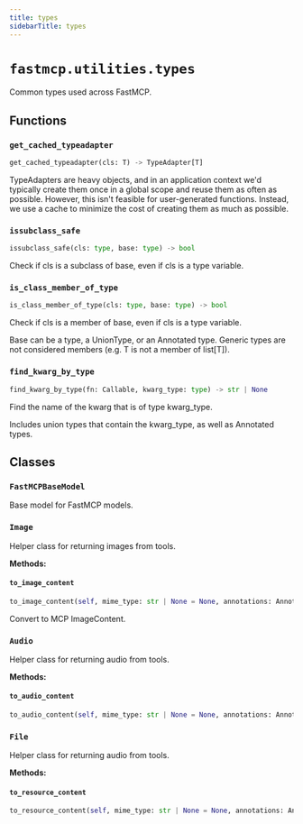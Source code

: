 ```yaml
---
title: types
sidebarTitle: types
---
```


# `fastmcp.utilities.types`


Common types used across FastMCP.

## Functions

### `get_cached_typeadapter` <sup><a href="https://github.com/jlowin/fastmcp/blob/main/src/fastmcp/utilities/types.py#L35"><Icon icon="github" class="size-4" /></a></sup>

```python
get_cached_typeadapter(cls: T) -> TypeAdapter[T]
```


TypeAdapters are heavy objects, and in an application context we'd typically
create them once in a global scope and reuse them as often as possible.
However, this isn't feasible for user-generated functions. Instead, we use a
cache to minimize the cost of creating them as much as possible.


### `issubclass_safe` <sup><a href="https://github.com/jlowin/fastmcp/blob/main/src/fastmcp/utilities/types.py#L45"><Icon icon="github" class="size-4" /></a></sup>

```python
issubclass_safe(cls: type, base: type) -> bool
```


Check if cls is a subclass of base, even if cls is a type variable.


### `is_class_member_of_type` <sup><a href="https://github.com/jlowin/fastmcp/blob/main/src/fastmcp/utilities/types.py#L55"><Icon icon="github" class="size-4" /></a></sup>

```python
is_class_member_of_type(cls: type, base: type) -> bool
```


Check if cls is a member of base, even if cls is a type variable.

Base can be a type, a UnionType, or an Annotated type. Generic types are not
considered members (e.g. T is not a member of list\[T]).


### `find_kwarg_by_type` <sup><a href="https://github.com/jlowin/fastmcp/blob/main/src/fastmcp/utilities/types.py#L77"><Icon icon="github" class="size-4" /></a></sup>

```python
find_kwarg_by_type(fn: Callable, kwarg_type: type) -> str | None
```


Find the name of the kwarg that is of type kwarg_type.

Includes union types that contain the kwarg_type, as well as Annotated types.


## Classes

### `FastMCPBaseModel` <sup><a href="https://github.com/jlowin/fastmcp/blob/main/src/fastmcp/utilities/types.py#L28"><Icon icon="github" class="size-4" /></a></sup>


Base model for FastMCP models.


### `Image` <sup><a href="https://github.com/jlowin/fastmcp/blob/main/src/fastmcp/utilities/types.py#L94"><Icon icon="github" class="size-4" /></a></sup>


Helper class for returning images from tools.


**Methods:**

#### `to_image_content` <sup><a href="https://github.com/jlowin/fastmcp/blob/main/src/fastmcp/utilities/types.py#L131"><Icon icon="github" class="size-4" /></a></sup>

```python
to_image_content(self, mime_type: str | None = None, annotations: Annotations | None = None) -> ImageContent
```

Convert to MCP ImageContent.


### `Audio` <sup><a href="https://github.com/jlowin/fastmcp/blob/main/src/fastmcp/utilities/types.py#L153"><Icon icon="github" class="size-4" /></a></sup>


Helper class for returning audio from tools.


**Methods:**

#### `to_audio_content` <sup><a href="https://github.com/jlowin/fastmcp/blob/main/src/fastmcp/utilities/types.py#L190"><Icon icon="github" class="size-4" /></a></sup>

```python
to_audio_content(self, mime_type: str | None = None, annotations: Annotations | None = None) -> AudioContent
```

### `File` <sup><a href="https://github.com/jlowin/fastmcp/blob/main/src/fastmcp/utilities/types.py#L211"><Icon icon="github" class="size-4" /></a></sup>


Helper class for returning audio from tools.


**Methods:**

#### `to_resource_content` <sup><a href="https://github.com/jlowin/fastmcp/blob/main/src/fastmcp/utilities/types.py#L250"><Icon icon="github" class="size-4" /></a></sup>

```python
to_resource_content(self, mime_type: str | None = None, annotations: Annotations | None = None) -> EmbeddedResource
```
